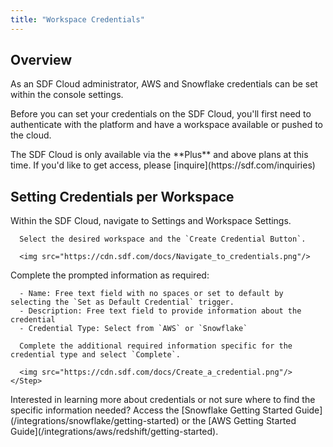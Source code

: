 ```yaml
---
title: "Workspace Credentials"
---
```


## Overview

As an SDF Cloud administrator, AWS and Snowflake credentials can be set within the console settings.

Before you can set your credentials on the SDF Cloud, you'll first need to authenticate with the platform and have a workspace 
available or pushed to the cloud. 

<Note>
The SDF Cloud is only available via the **Plus** and above plans at this time. If you'd like to get access, please [inquire](https://sdf.com/inquiries)
</Note>

## Setting Credentials per Workspace

<Steps>
    <Step title="Settings Workspaces">
      Within the SDF Cloud, navigate to Settings and Workspace Settings.

      Select the desired workspace and the `Create Credential Button`.

      <img src="https://cdn.sdf.com/docs/Navigate_to_credentials.png"/>
  </Step>
      <Step title="Complete the Form">
      Complete the prompted information as required:

      - Name: Free text field with no spaces or set to default by selecting the `Set as Default Credential` trigger. 
      - Description: Free text field to provide information about the credential
      - Credential Type: Select from `AWS` or `Snowflake`

      Complete the additional required information specific for the credential type and select `Complete`.

      <img src="https://cdn.sdf.com/docs/Create_a_credential.png"/>
    </Step>
</Steps>

<Note>
Interested in learning more about credentials or not sure where to find the specific information needed? Access the 
[Snowflake Getting Started Guide](/integrations/snowflake/getting-started) or the [AWS Getting Started Guide](/integrations/aws/redshift/getting-started).
</Note>
